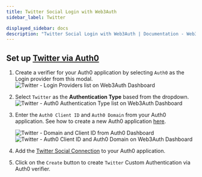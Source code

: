 ```yaml
---
title: Twitter Social Login with Web3Auth
sidebar_label: Twitter

displayed_sidebar: docs
description: "Twitter Social Login with Web3Auth | Documentation - Web3Auth"
---
```


## Set up [Twitter via Auth0](https://auth0.com/blog/how-to-add-a-twitter-social-connection-in-auth0/#Setup-Twitter-connection)

1. Create a verifier for your Auth0 application by selecting `Auth0` as the Login provider from this modal.
   ![Twitter - Login Providers list on Web3Auth Dashboard](/images/dashboard/create-verifier-auth0.png)
2. Select `Twitter` as the **Authentication Type** based from the dropdown.
   ![Twitter - Auth0 Authentication Type list on Web3Auth Dashboard](/dashboard/verifiers/auth0-authentication-type-list.png)
3. Enter the `Auth0 Client ID` and `Auth0 Domain` from your Auth0 application. See how to create a new Auth0 application
   [here](https://auth0.com/docs/quickstart/webapp/).

   ![Twitter - Domain and Client ID from Auth0 Dashboard](/content-hub/guides/auth0/auth0-guide-clientid.png)
   ![Twitter - Auth0 Client ID and Auth0 Domain on Web3Auth Dashboard](/dashboard/verifiers/auth0-verifier.png)

4. Add the [Twitter Social Connection](https://marketplace.auth0.com/integrations/twitter-social-connection) to your Auth0 application.
5. Click on the `Create` button to create `Twitter` Custom Authentication via Auth0 verifier.
